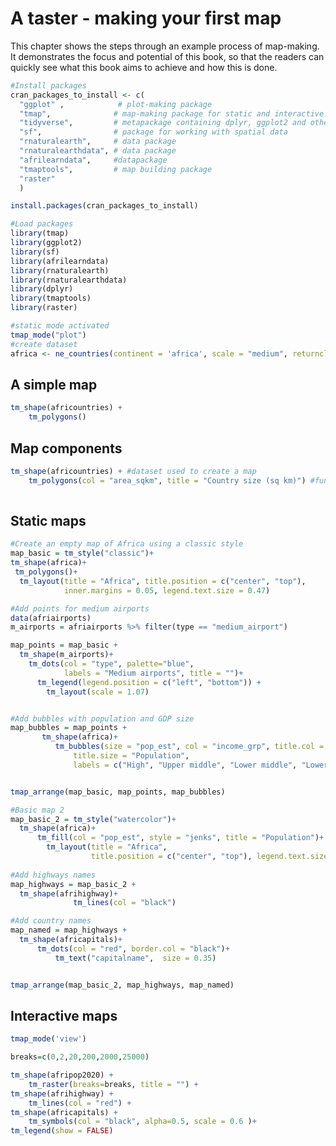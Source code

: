 # A taster - making your first map  {#taster} 

This chapter shows the steps through an example process of map-making. It demonstrates the focus and potential of this book, so that the readers can quickly see what this book aims to achieve and how this is done. 

```r
#Install packages
cran_packages_to_install <- c(
  "ggplot" ,            # plot-making package
  "tmap",              # map-making package for static and interactive maps
  "tidyverse",         # metapackage containing dplyr, ggplot2 and other packages
  "sf",                # package for working with spatial data
  "rnaturalearth",     # data package
  "rnaturalearthdata", # data package
  "afrilearndata",     #datapackage
  "tmaptools",         # map building package
  "raster"
  )

install.packages(cran_packages_to_install)

```

```r
#Load packages
library(tmap)
library(ggplot2)
library(sf)
library(afrilearndata)
library(rnaturalearth)
library(rnaturalearthdata)
library(dplyr)
library(tmaptools)
library(raster) 
```

```r
#static mode activated
tmap_mode("plot")
#create dataset
africa <- ne_countries(continent = 'africa', scale = "medium", returnclass = "sf")
```

## A simple map
```r
tm_shape(africountries) +
    tm_polygons()
```
## Map components
```r
tm_shape(africountries) + #dataset used to create a map
    tm_polygons(col = "area_sqkm", title = "Country size (sq km)") #function to draw polygons of the map, 'col' fills polygons based on the variable in the dataset, 'title' adjust the legend title
  
```
## Static maps
```r

#Create an empty map of Africa using a classic style
map_basic = tm_style("classic")+
tm_shape(africa)+
 tm_polygons()+
  tm_layout(title = "Africa", title.position = c("center", "top"), 
            inner.margins = 0.05, legend.text.size = 0.47)

#Add points for medium airports
data(afriairports)
m_airports = afriairports %>% filter(type == "medium_airport")

map_points = map_basic +
  tm_shape(m_airports)+
    tm_dots(col = "type", palette="blue", 
            labels = "Medium airports", title = "")+
      tm_legend(legend.position = c("left", "bottom")) +
        tm_layout(scale = 1.07)


#Add bubbles with population and GDP size
map_bubbles = map_points +
       tm_shape(africa)+
          tm_bubbles(size = "pop_est", col = "income_grp", title.col = "Income level",
              title.size = "Population", 
              labels = c("High", "Upper middle", "Lower middle", "Lower"))


tmap_arrange(map_basic, map_points, map_bubbles)

```

```r

#Basic map 2
map_basic_2 = tm_style("watercolor")+
  tm_shape(africa)+
      tm_fill(col = "pop_est", style = "jenks", title = "Population")+
        tm_layout(title = "Africa", 
                  title.position = c("center", "top"), legend.text.size = 0.50)
  
#Add highways names
map_highways = map_basic_2 +
  tm_shape(afrihighway)+
              tm_lines(col = "black")

#Add country names
map_named = map_highways +
  tm_shape(africapitals)+
      tm_dots(col = "red", border.col = "black")+ 
          tm_text("capitalname",  size = 0.35)


tmap_arrange(map_basic_2, map_highways, map_named)

```

## Interactive maps

```r
tmap_mode('view') 

breaks=c(0,2,20,200,2000,25000)

tm_shape(afripop2020) +
    tm_raster(breaks=breaks, title = "") +
tm_shape(afrihighway) +
    tm_lines(col = "red") + 
tm_shape(africapitals) +
    tm_symbols(col = "black", alpha=0.5, scale = 0.6 )+
tm_legend(show = FALSE)
```
